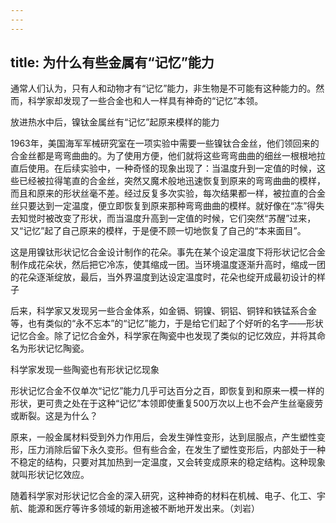 ```yaml
---
---
---
```

title: 为什么有些金属有“记忆”能力
---




通常人们认为，只有人和动物才有“记忆”能力，非生物是不可能有这种能力的。然而，科学家却发现了一些合金也和人一样具有神奇的“记忆”本领。

放进热水中后，镍钛金属丝有“记忆”起原来模样的能力



1963年，美国海军军械研究室在一项实验中需要一些镍钛合金丝，他们领回来的合金丝都是弯弯曲曲的。为了使用方便，他们就将这些弯弯曲曲的细丝一根根地拉直后使用。在后续实验中，一种奇怪的现象出现了：当温度升到一定值的时候，这些已经被拉得笔直的合金丝，突然又魔术般地迅速恢复到原来的弯弯曲曲的模样，而且和原来的形状丝毫不差。经过反复多次实验，每次结果都一样，被拉直的合金丝只要达到一定温度，便立即恢复到原来那种弯弯曲曲的模样。就好像在“冻”得失去知觉时被改变了形状，而当温度升高到一定值的时候，它们突然“苏醒”过来，又“记忆”起了自己原来的模样，于是便不顾一切地恢复了自己的“本来面目”。

这是用镍钛形状记忆合金设计制作的花朵。事先在某个设定温度下将形状记忆合金制作成花朵状，然后把它冷冻，使其缩成一团。当环境温度逐渐升高时，缩成一团的花朵逐渐绽放，最后，当外界温度到达设定温度时，花朵也绽开成最初设计的样子



后来，科学家又发现另一些合金体系，如金镉、铜镍、铜铝、铜锌和铁锰系合金等，也有类似的“永不忘本”的“记忆”能力，于是给它们起了个好听的名字——形状记忆合金。除了记忆合金外，科学家在陶瓷中也发现了类似的记忆效应，并将其命名为形状记忆陶瓷。

科学家发现一些陶瓷也有形状记忆现象



形状记忆合金不仅单次“记忆”能力几乎可达百分之百，即恢复到和原来一模一样的形状，更可贵之处在于这种“记忆”本领即使重复500万次以上也不会产生丝毫疲劳或断裂。这是为什么？

原来，一般金属材料受到外力作用后，会发生弹性变形，达到屈服点，产生塑性变形，压力消除后留下永久变形。但有些合金，在发生了塑性变形后，内部处于一种不稳定的结构，只要对其加热到一定温度，又会转变成原来的稳定结构。这种现象就叫形状记忆效应。

随着科学家对形状记忆合金的深入研究，这种神奇的材料在机械、电子、化工、宇航、能源和医疗等许多领域的新用途被不断地开发出来。（刘岩）